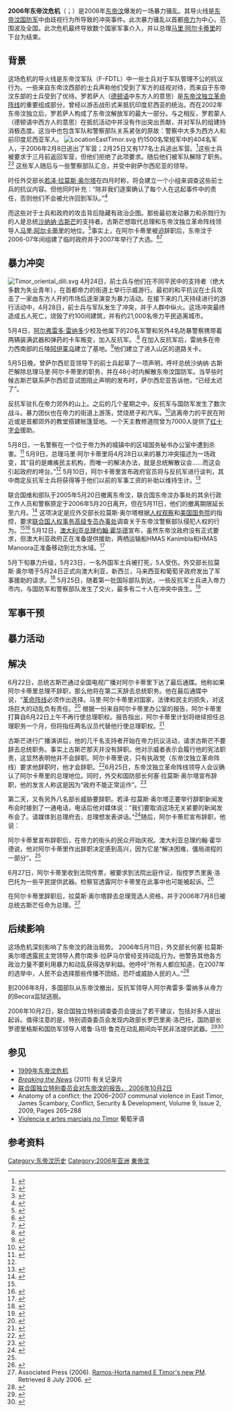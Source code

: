{{expand|time=2017-02-12T14:55:21+00:00}}
{{东帝汶历史}}

'''2006年东帝汶危机'''（{{lang-pt|'''Crise timorense de 2006'''}}；{{lang-en|'''2006 East Timorese crisis'''}}）是2006年[[东帝汶|东帝汶]]爆发的一场暴力骚乱。其导火线是[[东帝汶国防军|东帝汶国防军]]中由歧视行为所导致的冲突事件。此次暴力骚乱以首都[[帝力|帝力]]为中心，范围波及全国。此次危机最终导致数个国家军事介入，并以总理[[马里·阿尔卡蒂里|马里·阿尔卡蒂里]]的下台为结束。

== 背景==
这场危机的导火线是东帝汶军队（F-FDTL）中一些士兵对于军队管理不公的抗议行为。一些来自东帝汶西部的士兵声称他们受到了军方的歧视对待，而来自于东帝汶东部的士兵受到了优待。罗若萨人（[[德顿语|德顿语]]中东方人的意思）是[[东帝汶独立革命阵线|东帝汶独立革命阵线]]的重要组成部分，曾经以游击战形式来抵抗印度尼西亚的统治。而在2002年东帝汶独立后，罗若萨人构成了东帝汶解放军的最大一部分。与之相反，罗若蒙人（德顿语中西方人的意思）在抵抗活动中并没有作出突出贡献，并对军队的组建持消极态度。这当中也包含军队和警察部队关系紧张的原故：警察中大多为西方人和前印度尼西亚军人。
[[File:LocationEastTimor.svg|thumb]]
约1500名常规军中的404名军人，于2006年2月8日逃出了军营；2月25日又有177名士兵逃出军营。<ref name="ABC desert">{{cite news | author=AFP | title=More East Timorese soldiers desert: officer | date=2006-02-28 | publisher=[[Australian_Broadcasting_Corporation|ABC]] | url=http://www.abc.net.au/news/newsitems/200602/s1580713.htm | archiveurl=https://web.archive.org/web/20060529174419/http://www.abc.net.au/news/newsitems/200602/s1580713.htm | archivedate=2006-05-29 | deadurl=yes | accessdate=2017-02-12 }}</ref>这些士兵被要求于三月前返回军营，但他们拒绝了此项要求。随后他们被军队解除了职务。<ref name="ABC dispute">{{cite news | title=Defence Force dispute puts East Timor in crisis | date=2006-05-25 | publisher=[[Australian_Broadcasting_Corporation|ABC]] | url=http://www.abc.net.au/news/indepth/featureitems/s1647295.htm | archiveurl=https://web.archive.org/web/20080725164631/http://www.abc.net.au/news/indepth/featureitems/s1647295.htm | archivedate=2008-07-25 | deadurl=yes | accessdate=2017-02-12 }}</ref><ref name="9 unarmed police shot">{{cite news | title=9 unarmed police shot dead in Dili, UN confirms | date=2006-05-26 | publisher=Bloomberg Corporation | url=http://www.bloomberg.com/apps/news?pid=10000080&sid=avNHXtE3qql4&refer=asia | deadurl=yes | archiveurl=https://web.archive.org/web/20070930082224/http://www.bloomberg.com/apps/news?pid=10000080&sid=avNHXtE3qql4&refer=asia | archivedate=2007-09-30 | accessdate=2017-02-12 }}</ref> 这些军人随后与一些警察部队汇合，并受中尉萨尔西尼亚的领导。

时任外交部长[[若泽·拉莫斯·奥尔塔|若泽·拉莫斯·奥尔塔]]在四月时称，将会建立一个小组来调查这些前士兵的抗议内容。但他同时补充：“除非我们逐案确认了每个人在这起事件中的责任，否则他们不会被允许回到军队。”<ref name="ABC protest violent">{{cite news | title=Former soldiers' protest turns violent in Dili | date=2006-04-24 | publisher=[[Australian_Broadcasting_Corporation|ABC]] | url=http://www.abc.net.au/news/newsitems/200604/s1622612.htm | archiveurl=https://web.archive.org/web/20080418070345/http://www.abc.net.au/news/newsitems/200604/s1622612.htm | archivedate=2008-04-18 | deadurl=yes | accessdate=2017-02-12 }}</ref>

而这些对于士兵和政府的攻击背后隐藏有政治企图。那些最初发动暴力和杀戮行为的人是总统[[沙纳纳·古斯芒|沙纳纳·古斯芒]]的支持者。古斯芒想取代总理和东帝汶独立革命阵线领导人[[马里·阿尔卡蒂里|马里·阿尔卡蒂里]]的地位。<ref>{{Cite web |url=http://www.jape.org/component/option,com_remository/Itemid,26/func,fileinfo/id,13/ |title=存档副本 |accessdate=2017-02-12 |archive-date=2017-10-12 |archive-url=https://web.archive.org/web/20171012062048/http://www.jape.org/component/option,com_remository/Itemid,26/func,fileinfo/id,13/ |dead-url=no }}</ref>事实上，在阿尔卡蒂里被迫辞职后，东帝汶于2006-07年间组建了临时政府并于2007年举行了大选。<ref>{{Cite web |url=http://www.timortruth.com/articles/Four_Corners_and_the_Coup_in_Timor_Leste.pdf |title=存档副本 |accessdate=2017-02-12 |archive-date=2017-02-13 |archive-url=https://web.archive.org/web/20170213001027/http://www.timortruth.com/articles/Four_Corners_and_the_Coup_in_Timor_Leste.pdf |dead-url=no }}</ref><ref>{{Cite web |url=http://paginaglobal.blogspot.com/2011/09/timor-2006-four-corners-abc-ally-of.html |title=Timor 2006: THE “FOUR CORNERS” ABC, AN ALLY OF THE COUP STATE OF XANANA GUSMAO - Página Global<!-- 机器人生成的标题 --> |accessdate=2017-02-12 |archive-date=2017-02-13 |archive-url=https://web.archive.org/web/20170213002247/http://paginaglobal.blogspot.com/2011/09/timor-2006-four-corners-abc-ally-of.html |dead-url=no }}</ref>

== 暴力冲突 ==
[[File:Timor_oriental_dili.svg|thumb]]
4月24日，前士兵与他们在不同平民中的支持者（绝大多数为失业青年），在首都帝力的街道上举行示威游行。最初的和平抗议在士兵攻击了一家由东方人开的市场后逐渐演变为暴力活动。在接下来的几天持续进行的游行活动中，4月28日，前士兵与军队发生了冲突，并于人群中纵火。这场冲突最终造成五人死亡，烧毁了约100间建筑，并有约21,000名帝力平民逃离城市。

5月4日，[[阿尔弗雷多·雷纳多|阿尔弗雷多·雷纳多]]少校及他属下的20名军警和另外4名防暴警察携带着两辆装满武器和弹药的卡车叛变，加入反抗军。.<ref name="Australian fractured democracy">{{cite news | last=Dodd | first=Mark | title=Fractured democracy | date=2006-05-25 | work=The Australian | url=http://www.theaustralian.news.com.au/story/0,20867,19246858-31477,00.html | access-date=2017-07-16 | archive-url=https://web.archive.org/web/20080215123606/http://www.theaustralian.news.com.au/story/0,20867,19246858-31477,00.html | archive-date=2008-02-15 | dead-url=yes }}</ref> 在加入反抗军后，雷纳多在帝力西南部的丘陵[[阿伊莱乌|阿伊莱乌]]建立了基地。<ref name="ABC send troops">{{cite news | title=Aust to send troops to E Timor | date=2006-05-24 | publisher=[[Australian_Broadcasting_Corporation|ABC]] | url=http://www.abc.net.au/news/newsitems/200605/s1646781.htm | archiveurl=https://web.archive.org/web/20070408133548/http://www.abc.net.au/news/newsitems/200605/s1646781.htm | archivedate=2007-04-08 | deadurl=yes | accessdate=2017-07-16 }}</ref>他们建立了进入山区的道路关卡。

5月5日晚，曾萨尔西尼亚领导下的前士兵起草了一项声明，呼吁总统沙纳纳·古斯芒解除总理马里·阿尔卡蒂里的职务，并在48小时内解散东帝汶国防军。当早些时候古斯芒联系萨尔西尼亚试图阻止声明的发布时，萨尔西尼亚告诉他，“已经太迟了”。

反抗军驻扎在帝力郊外的山上。之后的几个星期之中，反抗军与国防军发生了数次战斗。暴力团伙也在帝力的街道上游荡，焚烧房子和汽车。<ref name="ABC Dili residents">{{cite news | first=Anne | last=Barker | title=Thousands of Dili residents yet to return home | date=2005-02-10 | publisher=[[Australian_Broadcasting_Corporation|ABC]] | url=http://www.abc.net.au/news/newsitems/200605/s1640098.htm | archiveurl=https://web.archive.org/web/20080419003158/http://www.abc.net.au/news/newsitems/200605/s1640098.htm | archivedate=2008-04-19 | deadurl=yes | accessdate=2017-07-16 }}</ref>逃离帝力的平民在附近或是首都郊外的教堂搭建帐篷营地。一个天主教修道院曾为7000人提供了[[红十字会|红十字会]]援助。

5月8日，一名警察在一个位于帝力外的城镇中的区域国务秘书办公室中遭到杀害。<ref name="ABC coup">{{cite news | author=AFP | title=E Timor unrest an attempted coup: PM | date=2006-05-09 | publisher=[[Australian_Broadcasting_Corporation|ABC]] | url=http://www.abc.net.au/news/newsitems/200605/s1634598.htm | archiveurl=https://web.archive.org/web/20080418124346/http://www.abc.net.au/news/newsitems/200605/s1634598.htm | archivedate=2008-04-18 | deadurl=yes | accessdate=2017-07-16 }}</ref> 5月9日，总理马里·阿尔卡蒂里将4月28日以来的暴力冲突描述为一场政变，其“目的是瘫痪民主机构，而唯一的解决办法，就是总统解散议会……而这会引起政府的垮台。”<ref name="ABC coup" /> 5月10日，阿尔卡蒂里宣布政府官员将与反抗军进行谈判，其中商定反抗军士兵将获得等于他们以前的军事工资的补助以维持生计。<ref name="ABC contact">{{cite news | author=AFP | title=E Timor govt makes contact with sacked soldiers | date=2006-05-10 | publisher=[[Australian_Broadcasting_Corporation|ABC]] | url=http://www.abc.net.au/news/newsitems/200605/s1635645.htm | archiveurl=https://web.archive.org/web/20070807083237/http://www.abc.net.au/news/newsitems/200605/s1635645.htm | archivedate=2007-08-07 | deadurl=yes | accessdate=2017-07-16 }}</ref>

联合国维和部队于2005年5月20日撤离东帝汶，联合国东帝汶办事处的其余行政工作人员和警察原定于2006年5月20日离开。但在5月11日，他们的撤离期限延长至六月。<ref name="ABC UN stay">{{cite news | author=AFP | title=UN to stay in E Timor for at least another month | date=2006-05-11 | publisher=[[Australian_Broadcasting_Corporation|ABC]] | url=http://www.abc.net.au/news/newsitems/200605/s1636618.htm | archiveurl=https://web.archive.org/web/20081011182013/http://www.abc.net.au/news/newsitems/200605/s1636618.htm | archivedate=2008-10-11 | deadurl=yes | accessdate=2017-07-16 }}</ref> 这项决定是应外交部长拉莫斯·奥尔塔根据[[人权观察|人权观察]]和[[美国国务院|美国国务院]]的指控，要求[[联合国人权事务高级专员办事处|联合国人权事务高级专员办事处]]调查关于东帝汶警察部队侵犯人权的行为。<ref name="ABC contact" /><ref name="ABC invite probe">{{cite news | title=East Timor invites UN to probe violence | date=2006-05-11 | publisher=[[Australian_Broadcasting_Corporation|ABC]] | url=http://www.abc.net.au/news/newsitems/200605/s1636057.htm | archiveurl=https://web.archive.org/web/20070812165315/http://www.abc.net.au/news/newsitems/200605/s1636057.htm | archivedate=2007-08-12 | deadurl=yes | accessdate=2017-07-16 }}</ref> 5月12日，[[澳大利亚总理|澳大利亚总理]][[约翰·霍华德|约翰·霍华德]]宣布，虽然东帝汶政府没有正式要求，但澳大利亚政府正在准备提供援助，两栖运输船HMAS Kanimbla和HMAS Manoora正准备移动到北方水域。<ref name="ABC navy stand-by">{{cite news |title=Navy on stand-by for E Timor deployment |date=2006-05-12 |publisher=[[Australian_Broadcasting_Corporation|ABC]] |url=http://www.abc.net.au/news/newsitems/200605/s1636986.htm |archiveurl=https://web.archive.org/web/20070210075628/http://www.abc.net.au/news/newsitems/200605/s1636986.htm |archivedate=2007-02-10 |deadurl=yes |accessdate=2017-07-16 }}</ref>

5月下旬暴力升级，5月23日，一名外国军士兵被打死，5人受伤。外交部长拉莫斯·奥尔塔于5月24日正式向澳大利亚，新西兰，马来西亚和葡萄牙政府发出了军事援助的请求。<ref name="ABC gun battle">{{cite news | title=Soldier killed in Timor gun battle | date=2006-05-23 | publisher=[[Australian_Broadcasting_Corporation|ABC]] | url=http://www.abc.net.au/news/newsitems/200605/s1645688.htm | archiveurl=https://web.archive.org/web/20070408172853/http://www.abc.net.au/news/newsitems/200605/s1645688.htm | archivedate=2007-04-08 | deadurl=yes | accessdate=2017-07-16 }}</ref> 5月25日，随着第一批国际部队到达，一些反抗军士兵进入帝力市内，与国防军和警察部队发生了交火，最多有二十人在冲突中丧生。<ref name="ABC troops arrive">{{cite news | first=Anne | last=Barker | title=Troops arrive in East Timor | date=2006-05-25 | publisher=[[Australian_Broadcasting_Corporation|ABC]] | url=http://www.abc.net.au/news/newsitems/200605/s1647545.htm | archiveurl=https://web.archive.org/web/20060527074848/http://www.abc.net.au/news/newsitems/200605/s1647545.htm | archivedate=2006-05-27 | deadurl=yes | accessdate=2017-07-16 }}</ref>

== 军事干预 ==

== 暴力活动 ==

== 解决 ==
6月22日，总统古斯芒通过全国电视广播对阿尔卡蒂里下达了最后通牒。他称如果阿尔卡蒂里总理不辞职，那么他将在第二天辞去总统职务。他在最后通牒中说，“[[东帝汶独立革命阵线|革命阵线]]必须作出选择。马里·阿尔卡蒂里对国家，法律和民主的损失，对这场巨大的动乱负有责任。<ref name="BBC leaders stand off">{{cite news | title=East Timor leaders in stand off | date=2006-06-22 | publisher=British Broadcasting Corporation | url=http://news.bbc.co.uk/2/hi/asia-pacific/5105590.stm | accessdate=2017-07-16 | archive-date=2017-10-12 | archive-url=https://web.archive.org/web/20171012111913/http://news.bbc.co.uk/2/hi/asia-pacific/5105590.stm | dead-url=no }}</ref>  根据一份来自阿尔卡蒂里办公室的报告，阿尔卡蒂里打算自6月22日上午不再行使总理职权。报告指出，阿尔卡蒂里计划将继续担任总理职务一个月，但将指任两名议员代替他行使总理职权。<ref name="Lateline reports stand down">{{cite news | last=Jones | first=Tony | title=Alkatiri to stand down: reports | date=2006-06-21 | publisher=[[Lateline|Lateline]] | url=http://www.abc.net.au/lateline/content/2006/s1668778.htm | accessdate=2017-07-16 | archive-date=2016-07-31 | archive-url=https://web.archive.org/web/20160731061252/http://www.abc.net.au/lateline/content/2006/s1668778.htm | dead-url=no }}</ref>

古斯芒进行广播演讲后，他的几千名支持者开始在帝力抗议活动，请求古斯芒不要辞去总统职务。事实上古斯芒那天并没有辞职。他对示威者表示会履行他的宪法职责，这显然表明他并不会辞职。阿尔卡蒂里说，只有执政党（东帝汶独立革命阵线）要求他辞职时，他才会辞职。<ref name="ABC thousands support Gusmão">{{cite news | last=Barker | first=Anne | title=Thousands show support for Gusmão | date=2006-06-24 | publisher=[[Australian_Broadcasting_Corporation|ABC]] | url=http://www.abc.net.au/am/content/2006/s1670934.htm | accessdate=2017-07-16 | archive-date=2017-05-13 | archive-url=https://web.archive.org/web/20170513035728/http://www.abc.net.au/am/content/2006/s1670934.htm | dead-url=no }}</ref>6月25日，东帝汶独立革命阵线领导人会议确认了阿尔卡蒂里的总理地位。同时，外交和国防部长何塞·拉莫斯·奥尔塔宣布辞职，他的发言人称这是因为“政府不能正常运作”。<ref name="Age Alkatiri remain">{{cite news | title=Alkatiri to remain as PM | date=2006-06-25 | work=The Age | url=http://www.theage.com.au/news/world/alkatiri-to-remain-as-pm/2006/06/25/1151174068313.html | location=Melbourne, Australia | accessdate=2017-07-16 | archive-date=2017-09-14 | archive-url=https://web.archive.org/web/20170914045236/http://www.theage.com.au/news/world/alkatiri-to-remain-as-pm/2006/06/25/1151174068313.html | dead-url=no }}</ref>

第二天，又有另外八名部长威胁要辞职。若泽·拉莫斯·奥尔塔正要举行辞职新闻发布会时接到了一通电话，电话后他对媒体说：“我们要取消这场无关紧要的新闻发布会了。请媒体到总理府去，总理想发表讲话。”<ref name="ABC Alkatiri resigns">{{cite news | last=Barker | first=Anne | title=Alkatiri resigns as East Timor Prime Minister | date=2006-06-26 | publisher=[[Australian_Broadcasting_Corporation|ABC]] | url=http://www.abc.net.au/pm/content/2006/s1672283.htm | accessdate=2017-07-16 | archive-date=2017-05-13 | archive-url=https://web.archive.org/web/20170513104705/http://www.abc.net.au/pm/content/2006/s1672283.htm | dead-url=no }}</ref>随后，阿尔卡蒂尼宣布辞职，他说：


{{quote|我在深刻思考了这个国家所面对的形势后，考虑到国家利益高于一切利益，并假定我对我国现在的危机负有责任，我决定不再加深危机。我认识到东帝汶人民有权享有和平安宁的生活，相信所有武装分子和东帝汶独立革命阵线的同情者都会理解和支持这一立场。为了避免总统先生辞职，我宣布辞去东帝汶民主共和国总理的职位。|马里·阿尔卡蒂里|<ref name="Lateline Alkatiri resigns">{{cite news | last=Barker | first=Anne | title=Alkatiri resigns as East Timor Prime Minister | date=2006-06-26 | publisher=[[Lateline|Lateline]] | url=http://www.abc.net.au/lateline/content/2006/s1672372.htm | accessdate=2017-07-16 | archive-date=2016-07-31 | archive-url=https://web.archive.org/web/20160731061355/http://www.abc.net.au/lateline/content/2006/s1672372.htm | dead-url=no }}</ref>}}

阿尔卡蒂里宣布辞职后，在帝力的街头的民众开始庆祝。澳大利亚总理约翰·霍华德说，他对阿尔卡蒂里作出辞职决定感到高兴，因为它是“解决困难，僵局进程的一部分”。<ref name="Lateline Alkatiri resigns" />

6月27日，阿尔卡蒂里收到法院传票，被要求到法院出庭作证，指控罗杰里奥·洛巴托为一些平民提供武器。检察官透露阿尔卡蒂里在此事中也可能被起诉。<ref name="ABC Alkatiri court">{{cite news | last=Barker | first=Anne | title=Alkatiri to appear in court | date=2006-06-27 | publisher=[[Australian_Broadcasting_Corporation|ABC]] | url=http://www.abc.net.au/worldtoday/content/2006/s1672856.htm | accessdate=2017-07-16 | archive-date=2017-05-12 | archive-url=https://web.archive.org/web/20170512014907/http://www.abc.net.au/worldtoday/content/2006/s1672856.htm | dead-url=no }}</ref>

在阿尔卡蒂里辞职后，拉莫斯·奥尔塔辞去总理竞选人资格，并于2006年7月8日被总统古斯芒任命为总理。<ref>Associated Press (2006). [http://www.abc.net.au/news/newsitems/200607/s1681879.htm Ramos-Horta named E Timor's new PM]. Retrieved 8 July 2006. {{WebCite|url=https://www.webcitation.org/5QVuFCKQJ?url=http://www.abc.net.au/news/newsitems/200607/s1681879.htm |date=20070722032723 |dateformat=iso }}</ref>

== 后续影响 ==
这场危机深刻影响了东帝汶的政治局势。 2006年5月11日，外交部长何塞·拉莫斯·奥尔塔透露民主党领导人费尔南多·拉萨马尔曾经支持动乱行为。他警告其他各方政治力量不要利用暴力和动乱获得选举利益。他呼吁“所有人都应知道，在2007年的选举中，人民不会选择那些传播不团结，恐吓或威胁人民的人。”<ref name="ABC Horta warn">{{cite news | author=AFP | title=Ramos-Horta warns political parties to behave | date=2006-05-11 | publisher=[[Australian_Broadcasting_Corporation|ABC]] | url=http://www.abc.net.au/news/newsitems/200605/s1636548.htm | archiveurl=https://web.archive.org/web/20070810125638/http://www.abc.net.au/news/newsitems/200605/s1636548.htm | archivedate=2007-08-10 | deadurl=yes | accessdate=2017-07-16 }}</ref>

到2006年8月，多国部队从东帝汶撤出，反抗军领导人阿尔弗雷多·雷纳多从帝力的Becora监狱逃脱。

2006年10月2日，联合国独立特别调查委员会提出了若干建议，包括对多人提出起诉。值得注意的是，特别调查委员会发现内政部长罗巴里奥·洛巴托，国防部长罗德里格斯和国防军领导人塔鲁·马坦·鲁克在动乱期间向平民非法提供武器。<ref name="UN News Service">{{cite news | author=UN | title=UN commission of inquiry issues report on violent crisis that shook Timor-Leste | date=2006-10-17 | publisher=[[UN_News_Service|UN]] | url=http://www.un.org/apps/news/story.asp?NewsID=20284&Cr=timor&Cr1=inquiry | accessdate=2017-07-16 | archive-date=2017-08-10 | archive-url=https://web.archive.org/web/20170810051344/https://www.un.org/apps/news/story.asp?NewsID=20284&Cr=timor&Cr1=inquiry | dead-url=no }}</ref><ref name="UN Independent Special Commission of Inquiry for Timor-Leste">{{cite news |author=UN |title=Report of the UN Independent Special Commission of Inquiry for Timor-Leste |date=2006-10-02 |publisher=[[UN_High_Commissioner_for_Human_Rights|UNHCHR]] |url=http://www.ohchr.org/Documents/Countries/COITimorLeste.pdf |archiveurl=https://www.webcitation.org/5k4H8uct7?url=http://www.ohchr.org/Documents/Countries/COITimorLeste.pdf |archivedate=2009-09-26 |deadurl=no |accessdate=2009-09-19 }}</ref>


== 参见==
*[[1999年东帝汶危机|1999年东帝汶危机]]
* ''[http://www.breakingthenews.com.au/index.html Breaking the News]{{Wayback|url=http://www.breakingthenews.com.au/index.html |date=20170822134250 }}'' (2011) 有关记录片
* [http://www.ohchr.org/Documents/Countries/COITimorLeste.pdf 联合国独立特别委员会对东帝汶的报告， 2006年10月2日]{{WebCite|url=https://www.webcitation.org/5k4H8uct7?url=http://www.ohchr.org/Documents/Countries/COITimorLeste.pdf |date=20090926040146 |dateformat= }}
* Anatomy of a conflict: the 2006–2007 communal violence in East Timor, James Scambary, Conflict, Security & Development, Volume 9, Issue 2, 2009, Pages 265–288 {{doi|10.1080/14678800902925184}}
* [http://jpesperanca.blogspot.com/2006/11/blogosfera-conspiraes-e-artes-marciais.html Violencia e artes marciais no Timor]{{Wayback|url=http://jpesperanca.blogspot.com/2006/11/blogosfera-conspiraes-e-artes-marciais.html |date=20171012062046 }} 葡萄牙语

== 参考资料 ==
{{Reflist}}

[[Category:东帝汶历史|Category:东帝汶历史]]
[[Category:2006年亚洲|Category:2006年亚洲]]
[[Category:東帝汶|]]